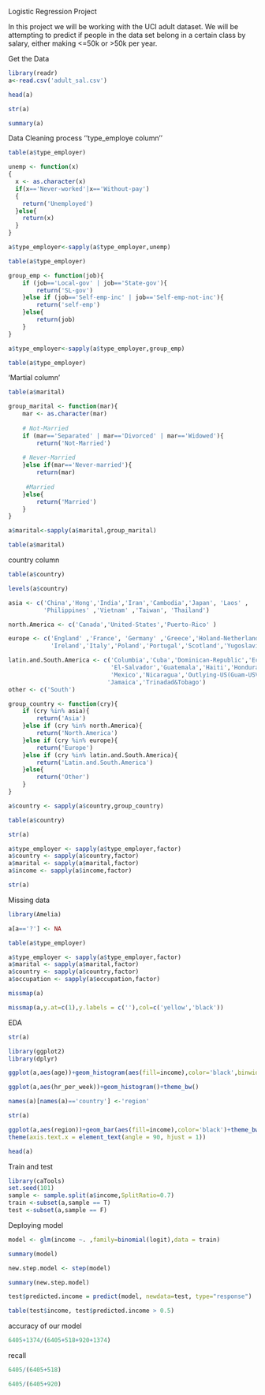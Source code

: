 Logistic Regression Project

In this project we will be working with the UCI adult dataset. We will be attempting to predict if people in the data set belong in a certain class by salary, either making <=50k or >50k per year.

Get the Data
```{r}
library(readr)
a<-read.csv('adult_sal.csv')
```

```{r}
head(a)
```


```{r Getting the structure of the data set}
str(a)

```
```{r Getting summary details}
summary(a)
```

Data Cleaning process
''type_employe column''
```{r Checking the frequency of the column}
table(a$type_employer)

```
```{r combine into a group}
unemp <- function(x)
{
  x <- as.character(x)
  if(x=='Never-worked'|x=='Without-pay')
  {
    return('Unemployed')
  }else{
    return(x)
  }
}
```

```{r apply function in the type_employer}
a$type_employer<-sapply(a$type_employer,unemp)
```

```{r grouped never worked and unemployed}
table(a$type_employer)
```


```{r group the state and local-gov job into SL-gov and self-emp-inc to self-emp}
group_emp <- function(job){
    if (job=='Local-gov' | job=='State-gov'){
        return('SL-gov')
    }else if (job=='Self-emp-inc' | job=='Self-emp-not-inc'){
        return('self-emp')
    }else{
        return(job)
    }
}
```

```{r apply function to the type_employer}
a$type_employer<-sapply(a$type_employer,group_emp)
```

```{r}
table(a$type_employer)
```
'Martial column'
```{r checking the martial column}
table(a$marital)

```
```{r grouping the martial column}
group_marital <- function(mar){
    mar <- as.character(mar)
    
    # Not-Married
    if (mar=='Separated' | mar=='Divorced' | mar=='Widowed'){
        return('Not-Married')
    
    # Never-Married   
    }else if(mar=='Never-married'){
        return(mar)
    
     #Married
    }else{
        return('Married')
    }
}
```

```{r apply fun}
a$marital<-sapply(a$marital,group_marital)
```

```{r display grouped column}
table(a$marital)

```
country column
```{r head of country column}
table(a$country)

```

```{r}
levels(a$country)

```

```{r groupinig as continent}
asia <- c('China','Hong','India','Iran','Cambodia','Japan', 'Laos' ,
          'Philippines' ,'Vietnam' ,'Taiwan', 'Thailand')

north.America <- c('Canada','United-States','Puerto-Rico' )

europe <- c('England' ,'France', 'Germany' ,'Greece','Holand-Netherlands','Hungary',
            'Ireland','Italy','Poland','Portugal','Scotland','Yugoslavia')

latin.and.South.America <- c('Columbia','Cuba','Dominican-Republic','Ecuador',
                             'El-Salvador','Guatemala','Haiti','Honduras',
                             'Mexico','Nicaragua','Outlying-US(Guam-USVI-etc)','Peru',
                            'Jamaica','Trinadad&Tobago')
other <- c('South')
```


```{r grouping everything in group_country}
group_country <- function(cry){
    if (cry %in% asia){
        return('Asia')
    }else if (cry %in% north.America){
        return('North.America')
    }else if (cry %in% europe){
        return('Europe')
    }else if (cry %in% latin.and.South.America){
        return('Latin.and.South.America')
    }else{
        return('Other')      
    }
}
```

```{r apply the function}
a$country <- sapply(a$country,group_country)
```

```{r table of the country}
table(a$country)
```
```{r str of dataset}
str(a)

```
```{r converting into factors}
a$type_employer <- sapply(a$type_employer,factor)
a$country <- sapply(a$country,factor)
a$marital <- sapply(a$marital,factor)
a$income <- sapply(a$income,factor)

```

```{r}
str(a)
```
Missing data
```{r installing amelia package}
library(Amelia)

```

```{r creating ? column as NA  }
a[a=='?'] <- NA
```

```{r viewing the table}
table(a$type_employer)
```
```{r converting into factors}
a$type_employer <- sapply(a$type_employer,factor)
a$marital <- sapply(a$marital,factor)
a$country <- sapply(a$country,factor)
a$occupation <- sapply(a$occupation,factor)
```

```{r}
missmap(a)
```

```{r}
missmap(a,y.at=c(1),y.labels = c(''),col=c('yellow','black'))
```
 EDA 
```{r}
str(a)
```
 
```{r}
library(ggplot2)
library(dplyr)
```


```{r}
ggplot(a,aes(age))+geom_histogram(aes(fill=income),color='black',binwidth=1)+theme_bw()
```

```{r}
ggplot(a,aes(hr_per_week))+geom_histogram()+theme_bw()
```
```{r}
names(a)[names(a)=='country'] <-'region'
```

```{r}
str(a)
```

```{r}
ggplot(a,aes(region))+geom_bar(aes(fill=income),color='black')+theme_bw()
theme(axis.text.x = element_text(angle = 90, hjust = 1))

```

```{r}
head(a)
```
Train and test

```{r train and test}
library(caTools)
set.seed(101)
sample <- sample.split(a$income,SplitRatio=0.7)
train <-subset(a,sample == T)
test <-subset(a,sample == F)
```


Deploying model

```{r}
model <- glm(income ~. ,family=binomial(logit),data = train)
```

```{r}
summary(model)
```
```{r}
new.step.model <- step(model)

```
```{r}
summary(new.step.model)
```
```{r}
test$predicted.income = predict(model, newdata=test, type="response")

table(test$income, test$predicted.income > 0.5)

```
accuracy of our model
```{r accuracy of the model}
6405+1374/(6405+518+920+1374)

```
recall
```{r recall}
6405/(6405+518)
```
```{r precession}
6405/(6405+920)
```



